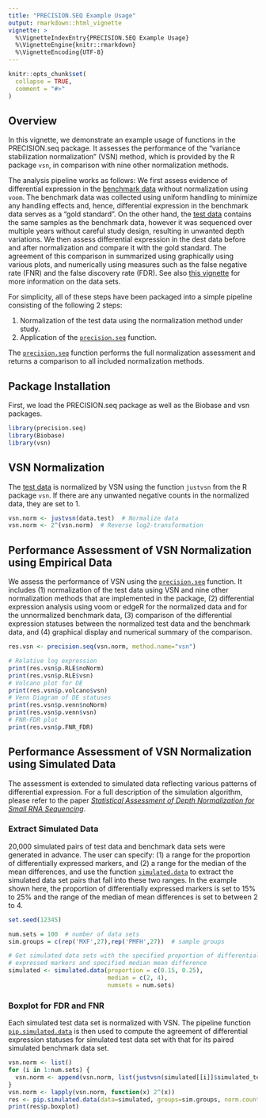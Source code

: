 ---
title: "PRECISION.SEQ Example Usage"
output: rmarkdown::html_vignette
vignette: >
  %\VignetteIndexEntry{PRECISION.SEQ Example Usage}
  %\VignetteEngine{knitr::rmarkdown}
  %\VignetteEncoding{UTF-8}
---

```{r include = FALSE}
knitr::opts_chunk$set(
  collapse = TRUE,
  comment = "#>"
)
```

## Overview

In this vignette, we demonstrate an example usage of functions in the PRECISION.seq package. It assesses the performance of the "variance stabilization normalization" (VSN) method, which is provided by the R package `vsn`, in comparison with nine other normalization methods.

The analysis pipeline works as follows:
We first assess evidence of differential expression in the [benchmark data](../reference/data.benchmark.html) without normalization using `voom`.
The benchmark data was collected using uniform handling to minimize any handling effects and, hence, differential expression in the benchmark data serves as a "gold standard".
On the other hand, the [test data](../reference/data.test.html) contains the same samples as the benchmark data, however it was sequenced over multiple years without careful study design, resulting in unwanted depth variations.
We then assess differential expression in the dest data before and after normalization and compare it with the gold standard.
The agreement of this comparison in summarized using graphically using various plots, and numerically using measures such as the false negative rate (FNR) and the false discovery rate (FDR).
See also [this vignette](Intro_Data.html) for more information on the data sets.

For simplicity, all of these steps have been packaged into a simple pipeline consisting of the following 2 steps:

1. Normalization of the test data using the normalization method under study.
1. Application of the [`precision.seq`](../reference/precision.seq.html) function.

The [`precision.seq`](../reference/precision.seq.html) function performs the full normalization assessment and returns a comparison to all included normalization methods.


## Package Installation

First, we load the PRECISION.seq package as well as the Biobase and vsn packages.

```{r setup, warning = FALSE, message = FALSE}
library(precision.seq)
library(Biobase)
library(vsn)
```


## VSN Normalization

The [test data](../reference/data.test.html) is normalized by VSN using the function `justvsn` from the R package `vsn`. 
If there are any unwanted negative counts in the normalized data, they are set to 1.

```{r message = FALSE, echo = T, results = 'hide'}
vsn.norm <- justvsn(data.test)  # Normalize data
vsn.norm <- 2^(vsn.norm)  # Reverse log2-transformation
```

## Performance Assessment of VSN Normalization using Empirical Data

We assess the performance of VSN using the [`precision.seq`](../reference/precision.seq.html) function. It includes (1) normalization of the test data using VSN and nine other  normalization methods that are implemented in the package, (2) differential expression analysis using voom or edgeR for the normalized data and for the unnormalized benchmark data, (3) comparison of the differential expression statuses between the normalized test data and the benchmark data, and (4) graphical display and numerical summary of the comparison.

```{r message=FALSE, echo = T, results = 'hide'}
res.vsn <- precision.seq(vsn.norm, method.name="vsn")
```

```{r fig.width=5, fig.height=5}
# Relative log expression
print(res.vsn$p.RLE$noNorm)
print(res.vsn$p.RLE$vsn)
# Volcano plot for DE
print(res.vsn$p.volcano$vsn)
# Venn Diagram of DE statuses
print(res.vsn$p.venn$noNorm)
print(res.vsn$p.venn$vsn)
# FNR-FDR plot
print(res.vsn$p.FNR_FDR)
```

## Performance Assessment of VSN Normalization using Simulated Data

The assessment is extended to simulated data reflecting various patterns of differential expression. For a full description of the simulation algorithm, please refer to the paper [*Statistical Assessment of Depth Normalization for Small RNA Sequencing*](https://pubmed.ncbi.nlm.nih.gov/32598180/).


### Extract Simulated Data

20,000 simulated pairs of test data and benchmark data sets were generated in advance. The user can specify: (1) a range for the proportion of differentially expressed markers, and (2) a range for the median of the mean differences, and use the function [`simulated.data`](../reference/simulated.data.html) to extract the simulated data set pairs that fall into these two ranges. In the example shown here, the proportion of differentially expressed markers is set to 15% to 25% and the range of the median of mean differences is set to between 2 to 4.

```{r}
set.seed(12345)

num.sets = 100  # number of data sets
sim.groups = c(rep('MXF',27),rep('PMFH',27))  # sample groups

# Get simulated data sets with the specified proportion of differentially 
# expressed markers and specified median mean difference
simulated <- simulated.data(proportion = c(0.15, 0.25),  
                            median = c(2, 4), 
                            numsets = num.sets) 
```

### Boxplot for FDR and FNR

Each simulated test data set is normalized with VSN. The pipeline function [`pip.simulated.data`](../reference/pip.simulated.data.html) is then used to compute the agreement of differential expression statuses for simulated test data set with that for its paired simulated benchmark data set.

```{r warning = FALSE, message = FALSE, results = FALSE}
vsn.norm <- list()
for (i in 1:num.sets) {
  vsn.norm <- append(vsn.norm, list(justvsn(simulated[[i]]$simulated_test)))
}
vsn.norm <- lapply(vsn.norm, function(x) 2^(x))
res <- pip.simulated.data(data=simulated, groups=sim.groups, norm.counts=vsn.norm, method.name="vsn")
print(res$p.boxplot)
```


<!-- ```{r warning = FALSE, message = FALSE, results = FALSE} -->
<!-- test.norm.list = lapply(1:num.sets, function(x) pip.norm(raw=simulated[[x]]$simulated_test, groups=sim.groups, norm.method = "all")) -->
<!-- for (i in 1:num.sets) { -->
<!--   vsn.norm <- justvsn(simulated[[i]]$simulated_test) -->
<!--   test.norm.list[[i]]$VSN$dat.normed = ifelse(vsn.norm<0, 1, vsn.norm) -->
<!-- } -->
<!-- test.DE.list <- list( -->
<!--   TMM = lapply(1:num.sets, function(x) DE.voom(RC=test.norm.list[[x]]$TMM$dat.normed, groups = sim.groups)), -->
<!--   TC = lapply(1:num.sets, function(x)DE.voom(RC=test.norm.list[[x]]$TC$dat.normed, groups = sim.groups)), -->
<!--   UQ = lapply(1:num.sets, function(x)DE.voom(RC=test.norm.list[[x]]$UQ$dat.normed, groups = sim.groups)), -->
<!--   med = lapply(1:num.sets, function(x)DE.voom(RC=test.norm.list[[x]]$med$dat.normed, groups = sim.groups)), -->
<!--   DESeq = lapply(1:num.sets, function(x)DE.voom(RC=test.norm.list[[x]]$DESeq$dat.normed, groups = sim.groups)), -->
<!--   PoissonSeq = lapply(1:num.sets, function(x)DE.voom(RC=test.norm.list[[x]]$PoissonSeq$dat.normed, groups = sim.groups)), -->
<!--   QN = lapply(1:num.sets, function(x)DE.voom(RC=test.norm.list[[x]]$QN$dat.normed, groups = sim.groups)), -->
<!--   RUVg = lapply(1:num.sets, function(x)DE.voom(RC=simulated[[x]]$simulated_test, groups = sim.groups,normalized=FALSE, -->
<!--                                           adjust=test.norm.list[[x]]$RUVg$adjust.factor)), -->
<!--   RUVs = lapply(1:num.sets, function(x)DE.voom(RC=simulated[[x]]$simulated_test, groups = sim.groups,normalized=FALSE, -->
<!--                                           adjust=test.norm.list[[x]]$RUVs$adjust.factor)), -->
<!--   RUVr = lapply(1:num.sets, function(x)DE.voom(RC=simulated[[x]]$simulated_test, groups = sim.groups, normalized=FALSE, -->
<!--                                           adjust=test.norm.list[[x]]$RUVr$adjust.factor)), -->
<!--   SVA = lapply(1:num.sets, function(x)DE.voom(RC=simulated[[x]]$simulated_test, groups = sim.groups,normalized=FALSE, -->
<!--                                          adjust=test.norm.list[[x]]$SVA$adjust.factor)), -->
<!--   noNorm = lapply(1:num.sets, function(x)DE.voom(RC=simulated[[x]]$simulated_test, groups = sim.groups)), -->
<!--   VSN = lapply(1:num.sets, function(x)DE.voom(RC=test.norm.list[[x]]$VSN$dat.normed, groups = sim.groups))) -->
<!-- benchmark.DE.list <- lapply(1:num.sets, function(x)DE.voom(RC=simulated[[x]]$simulated_benchmark, groups = sim.groups)) -->

<!-- fig.FDR_FNR.boxplot(test.DE.list, benchmark.DE.list, title = "DE = 20%, median mean-diff = 3") -->
<!-- ``` -->



<!-- Test data is normalized by Variance Stabilizing Normalization (VSN) using function `justvsn`, and the negative normalized values are set to 1. Voom-limma is used for the differential expression analysis. -->
<!-- ```{r} -->


<!-- vsn.norm <- justvsn(data.test) -->
<!-- vsn.norm <- ifelse(vsn.norm<0, 1, vsn.norm) -->
<!-- vsn.pval <- DE.voom(vsn.norm, data.group) -->

<!-- test.norm <- pip.norm(raw=data.test, groups=data.group, norm.method = "all") -->
<!-- test.DE <- list( -->
<!--   TMM = DE.voom(RC=test.norm$TMM$dat.normed, groups = data.group), -->
<!--   TC = DE.voom(RC=test.norm$TC$dat.normed, groups = data.group), -->
<!--   UQ = DE.voom(RC=test.norm$UQ$dat.normed, groups = data.group), -->
<!--   med = DE.voom(RC=test.norm$med$dat.normed, groups = data.group), -->
<!--   DESeq = DE.voom(RC=test.norm$DESeq$dat.normed, groups = data.group), -->
<!--   PoissonSeq = DE.voom(RC=test.norm$PoissonSeq$dat.normed, groups = data.group), -->
<!--   QN = DE.voom(RC=test.norm$QN$dat.normed, groups = data.group), -->
<!--   RUVg = DE.voom(RC=data.test, groups = data.group,normalized=FALSE, adjust=test.norm$RUVg$adjust.factor), -->
<!--   RUVs = DE.voom(RC=data.test, groups = data.group,normalized=FALSE, adjust=test.norm$RUVs$adjust.factor), -->
<!--   RUVr = DE.voom(RC=data.test, groups = data.group, normalized=FALSE, adjust=test.norm$RUVr$adjust.factor), -->
<!--   SVA = DE.voom(RC=data.test, groups = data.group,normalized=FALSE, adjust=test.norm$SVA$adjust.factor), -->
<!--   noNorm = DE.voom(RC=data.test, groups = data.group), -->
<!--   VSN = vsn.pval) -->
<!-- benchmark.DE <- DE.voom(RC=data.benchmark, groups = data.group) -->
<!-- ``` -->


<!-- # Empirical Data Analysis -->
<!-- ## Relative Log Expression Plot -->
<!-- ```{r} -->
<!-- fig.RLE(data.test, data.group, "test without normalization") -->
<!-- fig.RLE(vsn.norm, data.group, "test with VSN normalization") -->
<!-- ``` -->

<!-- ## Scatterplot for FNR and FDR -->
<!-- ```{r} -->
<!-- fig.FDR_FNR(test.DE, benchmark.DE, title = "") -->
<!-- ``` -->


<!-- ## Concordance at The Top Plot -->
<!-- ```{r} -->
<!-- fig.CAT(test.DE, benchmark.DE, title = "") -->
<!-- ``` -->


<!-- ## Dendrogram for clustering p-values -->
<!-- ```{r} -->
<!-- fig.dendrogram(test.DE, title = "") -->
<!-- ``` -->


<!-- # Simulation Data Analysis -->
<!-- ## Data Simulation -->
<!-- ```{r} -->
<!-- set.seed(12345) -->
<!-- sim.groups = c(rep('MXF',27),rep('PMFH',27)) -->
<!-- simulated <- simulated.data(proportion = c(0.15, 0.25),  median = c(2, 4), numsets = 100) -->
<!-- ``` -->

<!-- ## Boxplot for FDR and FNR -->
<!-- ```{r warning = FALSE, message = FALSE, results = FALSE} -->
<!-- test.norm.list = lapply(1:100, function(x) pip.norm(raw=simulated[[x]]$simulated_test, groups=sim.groups, norm.method = "all")) -->
<!-- for (i in 1:100){vsn.norm <- justvsn(simulated[[i]]$simulated_test);test.norm.list[[i]]$VSN$dat.normed = ifelse(vsn.norm<0, 1, vsn.norm)} -->
<!-- test.DE.list <- list( -->
<!--   TMM = lapply(1:100, function(x) DE.voom(RC=test.norm.list[[x]]$TMM$dat.normed, groups = sim.groups)), -->
<!--   TC = lapply(1:100, function(x)DE.voom(RC=test.norm.list[[x]]$TC$dat.normed, groups = sim.groups)), -->
<!--   UQ = lapply(1:100, function(x)DE.voom(RC=test.norm.list[[x]]$UQ$dat.normed, groups = sim.groups)), -->
<!--   med = lapply(1:100, function(x)DE.voom(RC=test.norm.list[[x]]$med$dat.normed, groups = sim.groups)), -->
<!--   DESeq = lapply(1:100, function(x)DE.voom(RC=test.norm.list[[x]]$DESeq$dat.normed, groups = sim.groups)), -->
<!--   PoissonSeq = lapply(1:100, function(x)DE.voom(RC=test.norm.list[[x]]$PoissonSeq$dat.normed, groups = sim.groups)), -->
<!--   QN = lapply(1:100, function(x)DE.voom(RC=test.norm.list[[x]]$QN$dat.normed, groups = sim.groups)), -->
<!--   RUVg = lapply(1:100, function(x)DE.voom(RC=simulated[[x]]$simulated_test, groups = sim.groups,normalized=FALSE, -->
<!--                                           adjust=test.norm.list[[x]]$RUVg$adjust.factor)), -->
<!--   RUVs = lapply(1:100, function(x)DE.voom(RC=simulated[[x]]$simulated_test, groups = sim.groups,normalized=FALSE, -->
<!--                                           adjust=test.norm.list[[x]]$RUVs$adjust.factor)), -->
<!--   RUVr = lapply(1:100, function(x)DE.voom(RC=simulated[[x]]$simulated_test, groups = sim.groups, normalized=FALSE, -->
<!--                                           adjust=test.norm.list[[x]]$RUVr$adjust.factor)), -->
<!--   SVA = lapply(1:100, function(x)DE.voom(RC=simulated[[x]]$simulated_test, groups = sim.groups,normalized=FALSE, -->
<!--                                          adjust=test.norm.list[[x]]$SVA$adjust.factor)), -->
<!--   noNorm = lapply(1:100, function(x)DE.voom(RC=simulated[[x]]$simulated_test, groups = sim.groups)), -->
<!--   VSN = lapply(1:100, function(x)DE.voom(RC=test.norm.list[[x]]$VSN$dat.normed, groups = sim.groups))) -->
<!-- benchmark.DE.list <- lapply(1:100, function(x)DE.voom(RC=simulated[[x]]$simulated_benchmark, groups = sim.groups)) -->

<!-- fig.FDR_FNR.boxplot(test.DE.list, benchmark.DE.list, title = "DE = 20%, median mean-diff = 3") -->
<!-- ``` -->
